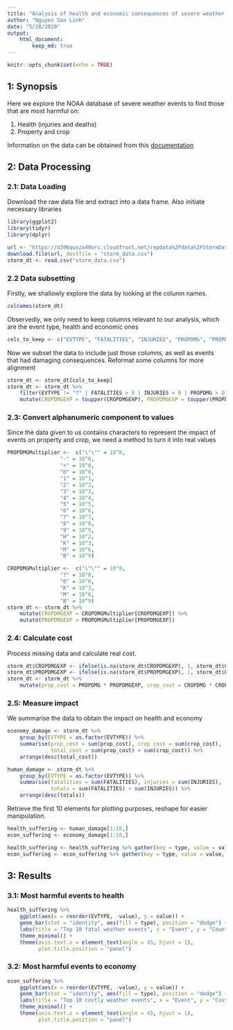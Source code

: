 ```yaml
---
title: "Analysis of health and economic consequences of severe weather in America"
author: "Nguyen Son Linh"
date: "5/28/2020"
output: 
    html_document:
        keep_md: true
---
```


```r
knitr::opts_chunk$set(echo = TRUE)
```

## 1: Synopsis
Here we explore the NOAA database of severe weather events to find those that are most harmful on: 

1. Health (injuries and deaths)
2. Property and crop

Information on the data can be obtained from this [documentation](https://d396qusza40orc.cloudfront.net/repdata%2Fpeer2_doc%2Fpd01016005curr.pdf)

## 2: Data Processing

### 2.1: Data Loading

Download the raw data file and extract into a data frame. Also initiate necessary libraries  
```r
library(ggplot2)
library(tidyr)
library(dplyr)

url <- "https://d396qusza40orc.cloudfront.net/repdata%2Fdata%2FStormData.csv.bz2"
download.file(url, destfile = "storm_data.csv")
storm_dt <- read.csv("storm_data.csv")
```

### 2.2 Data subsetting

Firstly, we shallowly explore the data by looking at the column names.  
```r
colnames(storm_dt)
```

Observedly, we only need to keep columns relevant to our analysis, which are the event type, health and economic ones
```r
cols_to_keep <- c("EVTYPE", "FATALITIES", "INJURIES", "PROPDMG", "PROPDMGEXP", "CROPDMG", "CROPDMGEXP")
```

Now we subset the data to include just those columns, as well as events that had damaging consequences. Reformat some columns for more alignment 
```r
storm_dt <- storm_dt[cols_to_keep]
storm_dt <- storm_dt %>% 
    filter(EVTYPE != "?" | FATALITIES > 0 | INJURIES > 0 | PROPDMG > 0 | CROPDMG > 0) %>%
    mutate(CROPDMGEXP = toupper(CROPDMGEXP), PROPDMGEXP = toupper(PROPDMGEXP))
```

### 2.3: Convert alphanumeric component to values
Since the data given to us contains characters to represent the impact of events on property and crop, we need a method to turn it into real values

```r
PROPDMGMultiplier <-  c("\"\"" = 10^0,
                 "-" = 10^0, 
                 "+" = 10^0,
                 "0" = 10^0,
                 "1" = 10^1,
                 "2" = 10^2,
                 "3" = 10^3,
                 "4" = 10^4,
                 "5" = 10^5,
                 "6" = 10^6,
                 "7" = 10^7,
                 "8" = 10^8,
                 "9" = 10^9,
                 "H" = 10^2,
                 "K" = 10^3,
                 "M" = 10^6,
                 "B" = 10^9)

CROPDMGMultiplier <-  c("\"\"" = 10^0,
                 "?" = 10^0, 
                 "0" = 10^0,
                 "K" = 10^3,
                 "M" = 10^6,
                 "B" = 10^9)
storm_dt <- storm_dt %>% 
    mutate(CROPDMGEXP = CROPDMGMultiplier[CROPDMGEXP]) %>%
    mutate(PROPDMGEXP = PROPDMGMultiplier[PROPDMGEXP])
```

### 2.4: Calculate cost
Process missing data and calculate real cost.
```r
storm_dt$CROPDMGEXP <- ifelse(is.na(storm_dt$CROPDMGEXP), 1, storm_dt$CROPDMGEXP)
storm_dt$PROPDMGEXP <- ifelse(is.na(storm_dt$PROPDMGEXP), 1, storm_dt$PROPDMGEXP)
storm_dt <- storm_dt %>%
    mutate(prop_cost = PROPDMG * PROPDMGEXP, crop_cost = CROPDMG * CROPDMGEXP)
```

### 2.5: Measure impact
We summarise the data to obtain the impact on health and economy

```r
economy_damage <- storm_dt %>% 
    group_by(EVTYPE = as.factor(EVTYPE)) %>%
    summarise(prop_cost = sum(prop_cost), crop_cost = sum(crop_cost), 
              total_cost = sum(prop_cost) + sum(crop_cost)) %>%
    arrange(desc(total_cost))

human_damage <- storm_dt %>% 
    group_by(EVTYPE = as.factor(EVTYPE)) %>%
    summarise(fatalities = sum(FATALITIES), injuries = sum(INJURIES), 
              totals = sum(FATALITIES) + sum(INJURIES)) %>%
    arrange(desc(totals))
```

Retrieve the first 10 elements for plotting purposes, reshape for easier manipulation.
```r
health_suffering <- human_damage[1:10,]
econ_suffering <- economy_damage[1:10,]

health_suffering <- health_suffering %>% gather(key = type, value = value, - EVTYPE)
econ_suffering <- econ_suffering %>% gather(key = type, value = value, - EVTYPE)

```

## 3: Results

### 3.1: Most harmful events to health

```r
health_suffering %>% 
    ggplot(aes(x = reorder(EVTYPE, -value), y = value)) + 
    geom_bar(stat = "identity", aes(fill = type), position = "dodge") +
    labs(title = "Top 10 fatal weather events", x = "Event", y = "Count") +
    theme_minimal() + 
    theme(axis.text.x = element_text(angle = 45, hjust = 1), 
          plot.title.position = "panel")
```

### 3.2: Most harmful events to economy
```r
econ_suffering %>% 
    ggplot(aes(x = reorder(EVTYPE, -value), y = value)) + 
    geom_bar(stat = "identity", aes(fill = type), position = "dodge") +
    labs(title = "Top 10 costly weather events", x = "Event", y = "Cost") +
    theme_minimal() + 
    theme(axis.text.x = element_text(angle = 45, hjust = 1), 
          plot.title.position = "panel")
```